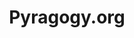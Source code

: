 ---
title: Pyragogy.org
description: Co-create knowledge in a new era of human-AI peer learning.
template: splash


hero:
  tagline: A new paradigm of cognitive co-creation between humans and AI.

  image:
    file: ../../assets/ops.png
  actions:
    - text: What is Pyragogy?
      link: /core/why
    - text: Join the teem
      link: /participate/
      variant: minimal
features:
  - icon: brain-circuit
    title: Cognitive Co-Creation
    description: Pyragogy invites humans and AI to learn and evolve together.
  - icon: handshake
    title: Peer Learning Reimagined
    description: Build knowledge with your peers—human and artificial.
  - icon: microphone
    title: Listen to the Manifesto
    description: Audio version available.
    link: /manifesto/#ascolta
---  